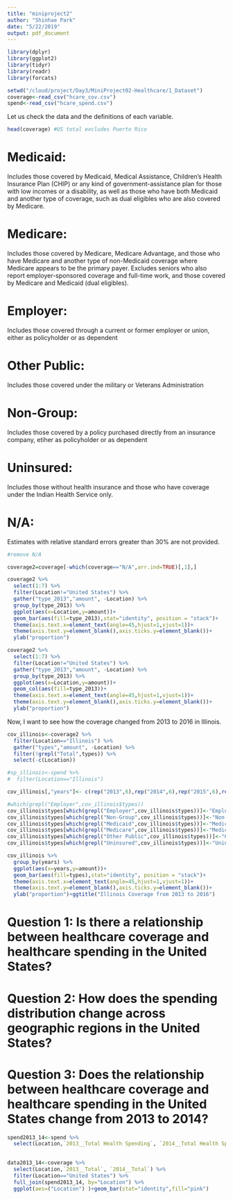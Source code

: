 ```yaml
---
title: "miniproject2"
author: "Shinhae Park"
date: "5/22/2019"
output: pdf_document
---
```


```r
library(dplyr)
library(ggplot2)
library(tidyr)
library(readr)
library(forcats)
```

```r
setwd("/cloud/project/Day3/MiniProject02-Healthcare/1_Dataset")
coverage<-read_csv("hcare_cov.csv")
spend<-read_csv("hcare_spend.csv")
```

Let us check the data and the definitions of each variable.

```r
head(coverage) #US total excludes Puerto Rico
```


# Medicaid: 
Includes those covered by Medicaid, Medical Assistance, Children's Health Insurance Plan (CHIP) or any kind of government-assistance plan for those with low incomes or a disability, as well as those who have both Medicaid and another type of coverage, such as dual eligibles who are also covered by Medicare.

# Medicare: 
Includes those covered by Medicare, Medicare Advantage, and those who have Medicare and another type of non-Medicaid coverage where Medicare appears to be the primary payer. Excludes seniors who also report employer-sponsored coverage and full-time work, and those covered by Medicare and Medicaid (dual eligibles).

# Employer:
Includes those covered through a current or former employer or union, either as policyholder or as dependent

# Other Public:
Includes those covered under the military or Veterans Administration

# Non-Group: 
Includes those covered by a policy purchased directly from an insurance company, etiher as policyholder or as dependent

# Uninsured:
Includes those without health insurance and those who have coverage under the Indian Health Service only.

# N/A: 
Estimates with relative standard errors greater than 30% are not provided.


```r
#remove N/A

coverage2=coverage[-which(coverage=="N/A",arr.ind=TRUE)[,1],]
```

```r
coverage2 %>% 
  select(1:7) %>% 
  filter(Location!="United States") %>%
  gather("type_2013","amount", -Location) %>% 
  group_by(type_2013) %>% 
  ggplot(aes(x=Location,y=amount))+
  geom_bar(aes(fill=type_2013),stat="identity", position = "stack")+
  theme(axis.text.x=element_text(angle=45,hjust=1,vjust=1))+
  theme(axis.text.y=element_blank(),axis.ticks.y=element_blank())+
  ylab("proportion")
```



```r
coverage2 %>% 
  select(1:7) %>% 
  filter(Location!="United States") %>%
  gather("type_2013","amount", -Location) %>% 
  group_by(type_2013) %>% 
  ggplot(aes(x=Location,y=amount))+
  geom_col(aes(fill=type_2013))+
  theme(axis.text.x=element_text(angle=45,hjust=1,vjust=1))+
  theme(axis.text.y=element_blank(),axis.ticks.y=element_blank())+
  ylab("proportion")
```

Now, I want to see how the coverage changed from 2013 to 2016 in Illinois.

```r
cov_illinois<-coverage2 %>% 
  filter(Location=="Illinois") %>%
  gather("types","amount", -Location) %>%  
  filter(!grepl("Total",types)) %>% 
  select(-c(Location))

#sp_illinois<-spend %>% 
#  filter(Location=="Illinois")
```

```r
cov_illinois[,"years"]<- c(rep("2013",6),rep("2014",6),rep("2015",6),rep("2016",6))
```

```r
#which(grepl("Employer",cov_illinois$types))
cov_illinois$types[which(grepl("Employer",cov_illinois$types))]<-"Employer"
cov_illinois$types[which(grepl("Non-Group",cov_illinois$types))]<-"Non-Group"
cov_illinois$types[which(grepl("Medicaid",cov_illinois$types))]<-"Medicaid"
cov_illinois$types[which(grepl("Medicare",cov_illinois$types))]<-"Medicare"
cov_illinois$types[which(grepl("Other Public",cov_illinois$types))]<-"Other Public"
cov_illinois$types[which(grepl("Uninsured",cov_illinois$types))]<-"Uninsured"
```


```r
cov_illinois %>% 
  group_by(years) %>% 
  ggplot(aes(x=years,y=amount))+
  geom_bar(aes(fill=types),stat="identity", position = "stack")+
  theme(axis.text.x=element_text(angle=45,hjust=1,vjust=1))+
  theme(axis.text.y=element_blank(),axis.ticks.y=element_blank())+
  ylab("proportion")+ggtitle("Illinois Coverage from 2013 to 2016")
```


# Question 1: Is there a relationship between healthcare coverage and healthcare spending in the United States?



# Question 2: How does the spending distribution change across geographic regions in the United States?



# Question 3: Does the relationship between healthcare coverage and healthcare spending in the United States change from 2013 to 2014?

```r
spend2013_14<-spend %>% 
  select(Location,`2013__Total Health Spending`, `2014__Total Health Spending`) %>% filter(Location=="United States")
  
```

```r
data2013_14<-coverage %>% 
  select(Location,`2013__Total`, `2014__Total`) %>% 
  filter(Location=="United States") %>% 
  full_join(spend2013_14, by="Location") %>% 
  ggplot(aes=("Location") )+geom_bar(stat="identity",fill="pink")
  
```
